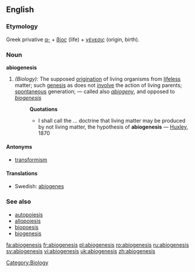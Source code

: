 ==English==
===Etymology===
Greek privative [[α-]] + [[βίος]] (life) + [[γένεσις]] (origin, birth).

===Noun===
'''abiogenesis'''

#''(Biology):'' The supposed [[origination]] of living organisms from [[lifeless]] matter; such [[genesis]] as does not [[involve]] the action of living parents; [[spontaneous]] generation; — called also ''[[abiogeny]]'', and opposed to ''[[biogenesis]]''
#:'''Quotations'''
#:*I shall call the ... doctrine that living matter may be produced by not living matter, the hypothesis of '''abiogenesis''' — [[Huxley]], 1870

====Antonyms====
*[[transformism]]

====Translations====
*Swedish: [[abiogenes]] {{c}}

===See also===
*[[autopoiesis]]
*[[allopoiesis]]
*[[biopoesis]]
*[[biogenesis]]

[[Category:Biology]]

[[fa:abiogenesis]]
[[fr:abiogenesis]]
[[pl:abiogenesis]]
[[ro:abiogenesis]]
[[ru:abiogenesis]]
[[sv:abiogenesis]]
[[vi:abiogenesis]]
[[uk:abiogenesis]]
[[zh:abiogenesis]]
